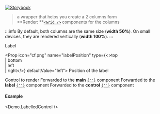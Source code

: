 
[![Storybook](https://img.shields.io/badge/Storybook-%23E06A8C?style=flat-square&logo=storybook&labelColor=%23ececec)](https://main--6193c82ff0559c003a4fdcba.chromatic.com?path=/story/layout-labelledcontrol--with-single-control)

> a wrapper that helps you create a 2 columns form<br />
> **Render: **[`<Grid />`](https://mui.com/components/grid/) components for the columns

:::info
  By default, both columns are the same size (**width 50%**). On small devices, they are rendered vertically (**width 100%**).
:::

<Props>
  <Prop icon="cf.png" name="label" type="string">
    Label
  </Prop>

  <Prop icon="cf.png" name="labelPosition" type={<>top<br />| bottom<br />| left<br />| right</>} defaultValue="left">
    Position of the label
  </Prop>

  <Prop icon="react.png" name="children" type="node">
    Control to render
  </Prop>

  <Prop icon="mui.png" name="mainGridProps" type="object">
    Forwarded to the <strong>main</strong> <a href="https://mui.com/components/grid/" target="_blank"><code>{'<Grid container />'}</code></a> component
  </Prop>

  <Prop icon="mui.png" name="labelGridProps" type="object">
    Forwarded to the <strong>label</strong> <a href="https://mui.com/components/grid/" target="_blank"><code>{'<Grid item />'}</code></a> component
  </Prop>

  <Prop icon="mui.png" name="controlGridProps" type="object">
    Forwarded to the <strong>control</strong> <a href="https://mui.com/components/grid/" target="_blank"><code>{'<Grid item />'}</code></a> component
  </Prop>

</Props>

#### Example
<Demo.LabelledControl />